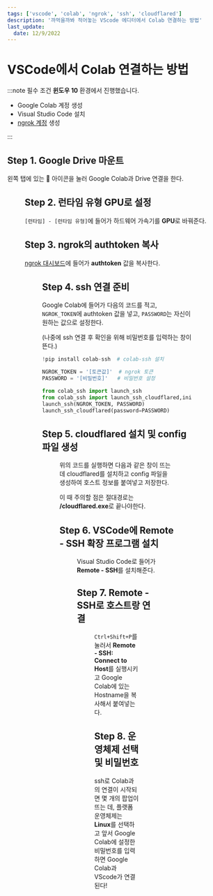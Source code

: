 ```yaml
---
tags: ['vscode', 'colab', 'ngrok', 'ssh', 'cloudflared']
description: '까먹을까봐 적어놓는 VScode 에디터에서 Colab 연결하는 방법'
last_update:
  date: 12/9/2022
---
```



# VSCode에서 Colab 연결하는 방법

:::note 필수 조건
**윈도우 10** 환경에서 진행했습니다.

-   Google Colab 계정 생성
-   Visual Studio Code 설치
-   [ngrok 계정](https://ngrok.com/) 생성

:::

## Step 1. Google Drive 마운트

왼쪽 탭에 있는 📁 아이콘을 눌러 Google Colab과 Drive 연결을 한다.

<Figure
  src='/img/wiki/tip/how-to-connect-colab-in-vscode/google-drive-mount.png'
  hasBorder
/>

## Step 2. 런타임 유형 GPU로 설정


`[런타임] - [런타임 유형]`에 들어가 하드웨어 가속기를 **GPU**로 바꿔준다.

## Step 3. ngrok의 authtoken 복사

[ngrok 대시보드](https://dashboard.ngrok.com/get-started/setup)에 들어가 **authtoken** 값을 복사한다.

<Figure
  src='/img/wiki/tip/how-to-connect-colab-in-vscode/ngrok-dashboard.png'
/>

## Step 4. ssh 연결 준비

Google Colab에 들어가 다음의 코드를 적고, `NGROK_TOKEN`에 authtoken 값을 넣고, `PASSWORD`는 자신이 원하는 값으로 설정한다.

(나중에 ssh 연결 후 확인을 위해 비밀번호를 입력하는 창이 뜬다.)

```python
!pip install colab-ssh  # colab-ssh 설치

NGROK_TOKEN = '[토큰값]'  # ngrok 토큰
PASSWORD = '[비밀번호]'   # 비밀번호 설정

from colab_ssh import launch_ssh
from colab_ssh import launch_ssh_cloudflared,init_git_cloudflared
launch_ssh(NGROK_TOKEN, PASSWORD)
launch_ssh_cloudflared(password=PASSWORD)
```

## Step 5. cloudflared 설치 및 config 파일 생성

<Figure
  src='/img/wiki/tip/how-to-connect-colab-in-vscode/cloudflared.png'
  hasBorder
/>

위의 코드를 실행하면 다음과 같은 창이 뜨는데 cloudflared를 설치하고 config 파일을 생성하여 호스트 정보를 붙여넣고 저장한다.

이 때 주의할 점은 절대경로는 **/cloudflared.exe**로 끝나야한다.

## Step 6. VSCode에 Remote - SSH 확장 프로그램 설치

<Figure
  src='/img/wiki/tip/how-to-connect-colab-in-vscode/remote-ssh-vscode-extension.png'
/>

Visual Studio Code로 들어가 **Remote - SSH**를 설치해준다.

## Step 7. Remote - SSH로 호스트랑 연결

<Figure
  src='/img/wiki/tip/how-to-connect-colab-in-vscode/connect-to-host-by-ssh.png'
  hasBorder
/>

`Ctrl+Shift+P`를 눌러서 **Remote - SSH: Connect to Host**를 실행시키고 Google Colab에 있는 Hostname을 복사해서 붙여넣는다.

## Step 8. 운영체제 선택 및 비밀번호

ssh로 Colab과의 연결이 시작되면 몇 개의 팝업이 뜨는 데, 플랫폼 운영체제는 **Linux**를 선택하고 앞서 Google Colab에 설정한 비밀번호를 입력하면 Google Colab과 VScode가 연결된다!